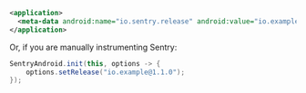 ```xml {filename:AndroidManifest.xml}
<application>
  <meta-data android:name="io.sentry.release" android:value="io.example@1.1.0" />
</application>
```

Or, if you are manually instrumenting Sentry:

```java
SentryAndroid.init(this, options -> {
    options.setRelease("io.example@1.1.0");
});
```
